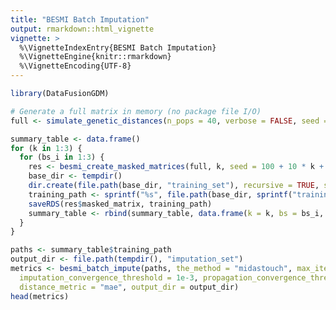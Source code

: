```yaml
---
title: "BESMI Batch Imputation"
output: rmarkdown::html_vignette
vignette: >
  %\VignetteIndexEntry{BESMI Batch Imputation}
  %\VignetteEngine{knitr::rmarkdown}
  %\VignetteEncoding{UTF-8}
---
```


```r
library(DataFusionGDM)

# Generate a full matrix in memory (no package file I/O)
full <- simulate_genetic_distances(n_pops = 40, verbose = FALSE, seed = 233)$distance_matrix

summary_table <- data.frame()
for (k in 1:3) {
  for (bs_i in 1:3) {
    res <- besmi_create_masked_matrices(full, k, seed = 100 + 10 * k + bs_i)
    base_dir <- tempdir()
    dir.create(file.path(base_dir, "training_set"), recursive = TRUE, showWarnings = FALSE)
    training_path <- sprintf("%s", file.path(base_dir, sprintf("training_set/masked_k%d_bs%d.rds", k, bs_i)))
    saveRDS(res$masked_matrix, training_path)
    summary_table <- rbind(summary_table, data.frame(k = k, bs = bs_i, training_path = training_path))
  }
}

paths <- summary_table$training_path
output_dir <- file.path(tempdir(), "imputation_set")
metrics <- besmi_batch_impute(paths, the_method = "midastouch", max_iter = 3,
  imputation_convergence_threshold = 1e-3, propagation_convergence_threshold = 1e-3,
  distance_metric = "mae", output_dir = output_dir)
head(metrics)
```
